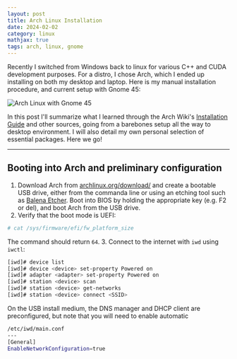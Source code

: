 ```yaml
---
layout: post
title: Arch Linux Installation
date: 2024-02-02
category: linux
mathjax: true
tags: arch, linux, gnome
---
```


Recently I switched from Windows back to linux for various C++ and CUDA development purposes. For a distro, I chose Arch, which I ended up installing on both my desktop and laptop. Here is my manual installation procedure, and current setup with Gnome 45:

![Arch Linux with Gnome 45](/assets/images/2024-02-02/gnome45.png)

In this post I'll summarize what I learned through the Arch Wiki's [Installation Guide](https://wiki.archlinux.org/title/Installation_guide) and other sources, going from a barebones setup all the way to desktop environment. I will also detail my own personal selection of essential packages. Here we go!

---

## Booting into Arch and preliminary configuration

1. Download Arch from [archlinux.org/download/](https://archlinux.org/download/) and create a bootable USB drive, either from the commanda line or using an etching tool such as [Balena Etcher](https://etcher.balena.io/). Boot into BIOS by holding the appropriate key (e.g. F2 or del), and boot Arch from the USB drive.
2. Verify that the boot mode is UEFI:
```bash
# cat /sys/firmware/efi/fw_platform_size
```
The command should return `64`.
3. Connect to the internet with `iwd` using `iwctl`:
```bash
[iwd]# device list
[iwd]# device <device> set-property Powered on
[iwd]# adapter <adapter> set-property Powered on
[iwd]# station <device> scan
[iwd]# station <device> get-networks
[iwd]# station <device> connect <SSID>
```
On the USB install medium, the DNS manager and DHCP client are preconfigured, but note that you will need to enable automatic 
```bash
/etc/iwd/main.conf
---
[General]
EnableNetworkConfiguration=true
```